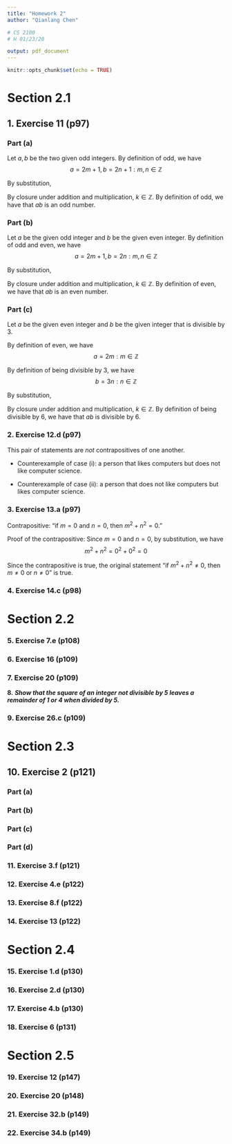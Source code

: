 ```yaml
---
title: "Homework 2"
author: "Qianlang Chen"

# CS 2100
# H 01/23/20

output: pdf_document
---
```


```r
knitr::opts_chunk$set(echo = TRUE)
```

# Section 2.1

## 1. Exercise 11 (p97)

### Part (a)

Let $a, b$ be the two given odd integers. By definition of odd, we have
$$a = 2m + 1, b = 2n+1 : m, n \in \mathbb{Z}$$

By substitution,
\begin{align*}
ab &= (2m + 1)(2n + 1) \\
   &= 4mn + 2m + 2n + 1 \\
   &= 2(2mn + m + n) + 1 \\
   &= 2k + 1, \text{ where } k = 2mn + m + n
\end{align*}

By closure under addition and multiplication, $k \in \mathbb{Z}$. By definition of odd, we have that $ab$ is an odd number.

### Part (b)

Let $a$ be the given odd integer and $b$ be the given even integer. By definition of odd and even, we have
$$a = 2m + 1, b = 2n : m, n \in \mathbb{Z}$$

By substitution,
\begin{align*}
ab &= (2m + 1)2n \\
   &= 4mn + 2n \\
   &= 2(2mn + n) \\
   &= 2k, \text{ where } k = 2mn + n
\end{align*}

By closure under addition and multiplication, $k \in \mathbb {Z}$. By definition of even, we have that $ab$ is an even number.

\pagebreak
### Part (c)

Let $a$ be the given even integer and $b$ be the given integer that is divisible by 3.

By definition of even, we have
$$a = 2m : m \in \mathbb{Z}$$

By definition of being divisible by 3, we have
$$b = 3n : n \in \mathbb{Z}$$

By substitution,
\begin{align*}
ab &= 2m \cdot 3n \\
   &= 6mn \\
   &= 6k, \text{ where } k = mn
\end{align*}

By closure under addition and multiplication, $k \in \mathbb {Z}$. By definition of being divisible by 6, we have that $ab$ is divisible by 6.

### 2. Exercise 12.d (p97)

This pair of statements are *not* contrapositives of one another.

* Counterexample of case (i): a person that likes computers but does not like computer science.

* Counterexample of case (ii): a person that does not like computers but likes computer science.

### 3. Exercise 13.a (p97)

Contrapositive: "if $m = 0$ and $n = 0$, then $m^2 + n^2 = 0$."

Proof of the contrapositive: Since $m = 0$ and $n = 0$, by substitution, we have
$$m^2 + n^2 = 0^2 + 0^2 = 0$$

Since the contrapositive is true, the original statement "if $m^2 + n^2 \neq 0$, then $m \neq 0$ or $n \neq 0$" is true.

### 4. Exercise 14.c (p98)



\pagebreak
# Section 2.2

### 5. Exercise 7.e (p108)



### 6. Exercise 16 (p109)



### 7. Exercise 20 (p109)



**8.** ***Show that the square of an integer not divisible by 5 leaves a remainder of 1 or 4 when divided by 5.***



### 9. Exercise 26.c (p109)



\pagebreak
# Section 2.3

## 10. Exercise 2 (p121)

### Part (a)



### Part (b)



### Part (c)



### Part (d)



### 11. Exercise 3.f (p121)



### 12. Exercise 4.e (p122)



### 13. Exercise 8.f (p122)



### 14. Exercise 13 (p122)



\pagebreak
# Section 2.4

### 15. Exercise 1.d (p130)



### 16. Exercise 2.d (p130)



### 17. Exercise 4.b (p130)



### 18. Exercise 6 (p131)



\pagebreak
# Section 2.5

### 19. Exercise 12 (p147)



### 20. Exercise 20 (p148)



### 21. Exercise 32.b (p149)



### 22. Exercise 34.b (p149)




























